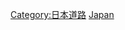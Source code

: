 {{Catnav|頁面分類|地理|各國地理|日本地理|日本道路}}
{{Catnav|頁面分類|人类社会|城市|街道|日本道路}}
{{Commonscat|Expressways in Japan}}

[[Category:日本道路|Category:日本道路]]
[[Category:各国高速公路|Japan]]